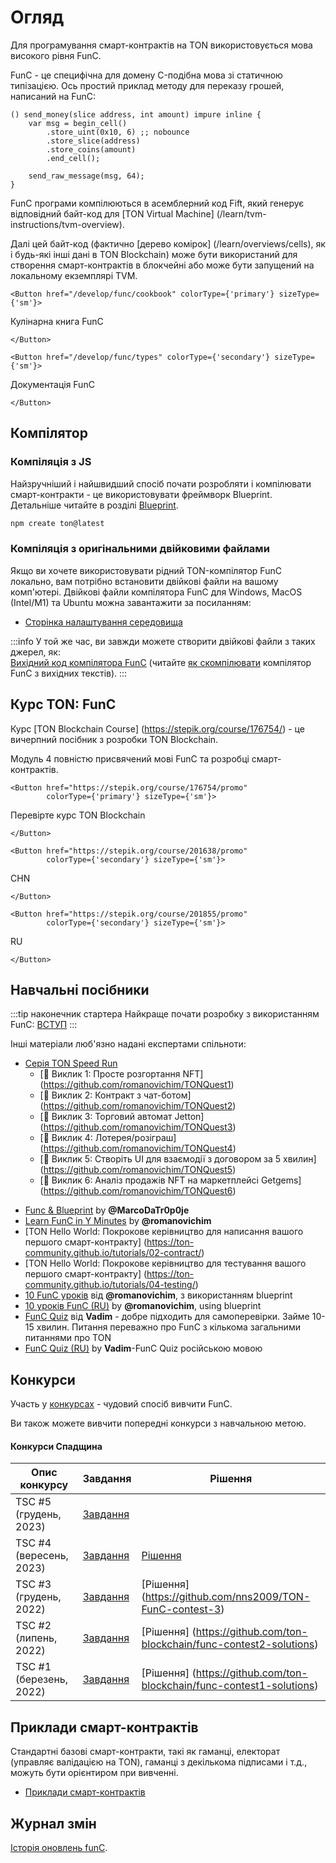 
# Огляд

Для програмування смарт-контрактів на TON використовується мова високого рівня FunC.

FunC - це специфічна для домену C-подібна мова зі статичною типізацією.
Ось простий приклад методу для переказу грошей, написаний на FunC:

```func
() send_money(slice address, int amount) impure inline {
    var msg = begin_cell()
        .store_uint(0x10, 6) ;; nobounce
        .store_slice(address)
        .store_coins(amount)
        .end_cell();

    send_raw_message(msg, 64);
}
```

FunC програми компілюються в асемблерний код Fift, який генерує відповідний байт-код для [TON Virtual Machine] (/learn/tvm-instructions/tvm-overview).

Далі цей байт-код (фактично [дерево комірок] (/learn/overviews/cells), як і будь-які інші дані в TON Blockchain) може бути використаний для створення смарт-контрактів в блокчейні або може бути запущений на локальному екземплярі TVM.

```mdx-code-block
<Button href="/develop/func/cookbook" colorType={'primary'} sizeType={'sm'}>
```

Кулінарна книга FunC

```mdx-code-block
</Button>
```

```mdx-code-block
<Button href="/develop/func/types" colorType={'secondary'} sizeType={'sm'}>
```

Документація FunC

```mdx-code-block
</Button>
```

## Компілятор

### Компіляція з JS

Найзручніший і найшвидший спосіб почати розробляти і компілювати смарт-контракти - це використовувати фреймворк Blueprint. Детальніше читайте в розділі [Blueprint](/develop/smart-contracts/sdk/javascript).

```bash
npm create ton@latest
```

### Компіляція з оригінальними двійковими файлами

Якщо ви хочете використовувати рідний TON-компілятор FunC локально, вам потрібно встановити двійкові файли на вашому комп'ютері. Двійкові файли компілятора FunC для Windows, MacOS (Intel/M1) та Ubuntu можна завантажити за посиланням:

- [Сторінка налаштування середовища](/develop/smart-contracts/environment/installation)

:::info
У той же час, ви завжди можете створити двійкові файли з таких джерел, як:\
[Вихідний код компілятора FunC](https://github.com/ton-blockchain/ton/tree/master/crypto/func) (читайте [як скомпілювати](/develop/howto/compile#func) компілятор FunC з вихідних текстів).
:::

## Курс TON: FunC

Курс [TON Blockchain Course] (https://stepik.org/course/176754/) - це вичерпний посібник з розробки TON Blockchain.

Модуль 4 повністю присвячений мові FunC та розробці смарт-контрактів.

```mdx-code-block
<Button href="https://stepik.org/course/176754/promo" 
        colorType={'primary'} sizeType={'sm'}>
```

Перевірте курс TON Blockchain

```mdx-code-block
</Button>
```

```mdx-code-block
<Button href="https://stepik.org/course/201638/promo" 
        colorType={'secondary'} sizeType={'sm'}>
```

CHN

```mdx-code-block
</Button>
```

```mdx-code-block
<Button href="https://stepik.org/course/201855/promo" 
        colorType={'secondary'} sizeType={'sm'}>
```

RU

```mdx-code-block
</Button>
```

## Навчальні посібники

:::tip наконечник стартера
Найкраще почати розробку з використанням FunC: [ВСТУП](/develop/smart-contracts/)
:::

Інші матеріали люб'язно надані експертами спільноти:

- [Серія TON Speed Run](https://tonspeedrun.com/)
  - [🚩 Виклик 1: Просте розгортання NFT] (https://github.com/romanovichim/TONQuest1)
  - [🚩 Виклик 2: Контракт з чат-ботом] (https://github.com/romanovichim/TONQuest2)
  - [🚩 Виклик 3: Торговий автомат Jetton] (https://github.com/romanovichim/TONQuest3)
  - [🚩 Виклик 4: Лотерея/розіграш] (https://github.com/romanovichim/TONQuest4)
  - [🚩 Виклик 5: Створіть UI для взаємодії з договором за 5 хвилин] (https://github.com/romanovichim/TONQuest5)
  - [🚩 Виклик 6: Аналіз продажів NFT на маркетплейсі Getgems] (https://github.com/romanovichim/TONQuest6)

<!---->

- [Func & Blueprint](https://www.youtube.com/watch?v=7omBDfSqGfA&list=PLtUBO1QNEKwtO_zSyLj-axPzc9O9rkmYa) by **@MarcoDaTr0p0je**
- [Learn FunC in Y Minutes](https://learnxinyminutes.com/docs/func/) by **@romanovichim**
- [TON Hello World: Покрокове керівництво для написання вашого першого смарт-контракту] (https://ton-community.github.io/tutorials/02-contract/)
- [TON Hello World: Покрокове керівництво для тестування вашого першого смарт-контракту] (https://ton-community.github.io/tutorials/04-testing/)
- [10 FunC уроків](https://github.com/romanovichim/TonFunClessons_Eng) від **@romanovichim**, з використанням blueprint
- [10 уроків FunC (RU)](https://github.com/romanovichim/TonFunClessons_ru) by **@romanovichim**, using blueprint
- [FunC Quiz](https://t.me/toncontests/60) від **Vadim** - добре підходить для самоперевірки. Займе 10-15 хвилин. Питання переважно про FunС з кількома загальними питаннями про TON
- [FunC Quiz (RU)](https://t.me/toncontests/58?comment=14888) by **Vadim**-FunC Quiz російською мовою

## Конкурси

Участь у [конкурсах](https://t.me/toncontests) - чудовий спосіб вивчити FunC.

Ви також можете вивчити попередні конкурси з навчальною метою.

#### Конкурси Спадщина

| Опис конкурсу               | Завдання                                                                                                       | Рішення                                                                                                                           |
| --------------------------- | -------------------------------------------------------------------------------------------------------------- | --------------------------------------------------------------------------------------------------------------------------------- |
| TSC #5 (грудень, 2023)      | [Завдання](https://github.com/ton-community/tsc5)                                                              |                                                                                                                                   |
| TSC #4 (вересень, 2023)     | [Завдання](https://github.com/ton-community/tsc4)                                                              | [Рішення](/develop/smart-contracts/examples#ton-smart-challenge-4)                                                                |
| TSC #3 (грудень, 2022)      | [Завдання](https://github.com/ton-blockchain/func-contest3)                                                    | [Рішення] (https://github.com/nns2009/TON-FunC-contest-3)                                                                         |
| TSC #2 (липень, 2022)       | [Завдання](https://github.com/ton-blockchain/func-contest2)                                                    | [Рішення] (https://github.com/ton-blockchain/func-contest2-solutions)                                                             |
| TSC #1 (березень, 2022)     | [Завдання](https://github.com/ton-blockchain/func-contest1)                                                    | [Рішення] (https://github.com/ton-blockchain/func-contest1-solutions)                                                             |

## Приклади смарт-контрактів

Стандартні базові смарт-контракти, такі як гаманці, електорат (управляє валідацією на TON), гаманці з декількома підписами і т.д., можуть бути орієнтиром при вивченні.

- [Приклади смарт-контрактів](/develop/smart-contracts/examples)

## Журнал змін

[Історія оновлень funC](/develop/func/changelog).
